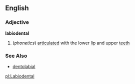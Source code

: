 ==English==
===Adjective===
'''labiodental'''

#(''phonetics'') [[articulate]]d with the lower [[lip]] and upper [[teeth]]
===See Also===
*[[dentolabial]]

[[pl:Labiodental]]